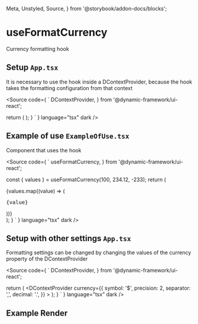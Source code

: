   Meta,
  Unstyled,
  Source,
} from '@storybook/addon-docs/blocks';

<Meta title="Design System/Utils/Hooks/useFormatCurrency" />

# useFormatCurrency
Currency formatting hook

## Setup `App.tsx`

It is necessary to use the hook inside a DContextProvider, because the hook takes the formatting configuration from that context

<Source
  code={
    `
  DContextProvider,
} from '@dynamic-framework/ui-react';


  return (
    <DContextProvider>
      <ExampleOfUse />
    </DContextProvider>
  );
}
    `
  }
  language="tsx"
  dark
/>

## Example of use `ExampleOfUse.tsx`

Component that uses the hook

<Source
  code={
    `
  useFormatCurrency,
} from '@dynamic-framework/ui-react';

  const { values } = useFormatCurrency(100, 234.12, -233);
  return (
    <div className="p-3">
      {values.map((value) => (
        <pre key={value}>{value}</pre>
      ))}
    </div>
  );
}
    `
  }
  language="tsx"
  dark
/>

## Setup with other settings `App.tsx`

Formatting settings can be changed by changing the values of the currency property of the DContextProvider

<Source
  code={
    `
  DContextProvider,
} from '@dynamic-framework/ui-react';


  return (
    <DContextProvider
      currency={{
        symbol: '$',
        precision: 2,
        separator: ',',
        decimal: '.',
      }}
    >
      <ExampleOfUse />
    </DContextProvider>
  );
}
    `
  }
  language="tsx"
  dark
/>

## Example Render
<Unstyled>
  <ExampleRoot />
</Unstyled>
